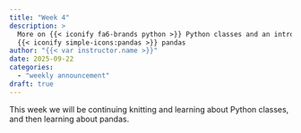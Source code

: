 ```yaml
---
title: "Week 4"
description: >
  More on {{< iconify fa6-brands python >}} Python classes and an introduction
  {{< iconify simple-icons:pandas >}} pandas
author: "{{< var instructor.name >}}"
date: 2025-09-22
categories:
  - "weekly announcement"
draft: true
---
```


This week we will be continuing knitting and learning about Python classes, and then learning about pandas.
